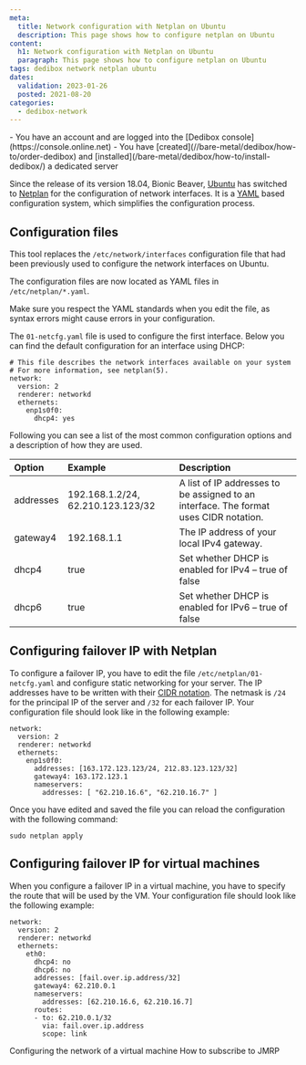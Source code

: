 ```yaml
---
meta:
  title: Network configuration with Netplan on Ubuntu
  description: This page shows how to configure netplan on Ubuntu 
content:
  h1: Network configuration with Netplan on Ubuntu
  paragraph: This page shows how to configure netplan on Ubuntu 
tags: dedibox network netplan ubuntu 
dates:
  validation: 2023-01-26
  posted: 2021-08-20
categories:
  - dedibox-network
---
```


<Message type="requirement">
  - You have an account and are logged into the [Dedibox console](https://console.online.net)
  - You have [created](//bare-metal/dedibox/how-to/order-dedibox) and [installed](/bare-metal/dedibox/how-to/install-dedibox/) a dedicated server
</Message>


Since the release of its version 18.04, Bionic Beaver, [Ubuntu](http://www.ubuntu.org) has switched to [Netplan](http://netplan.io) for the configuration of network interfaces. It is a [YAML](https://yaml.org/spec/1.2/spec.html) based configuration system, which simplifies the configuration process.

## Configuration files

This tool replaces the `/etc/network/interfaces` configuration file that had been previously used to configure the network interfaces on Ubuntu. 

The configuration files are now located as YAML files in `/etc/netplan/*.yaml`. 


<Message type="important">
  Make sure you respect the YAML standards when you edit the file, as syntax errors might cause errors in your configuration. 
</Message>


The `01-netcfg.yaml` file is used to configure the first interface. Below you can find the default configuration for an interface using DHCP:

```
# This file describes the network interfaces available on your system
# For more information, see netplan(5).
network:
  version: 2
  renderer: networkd
  ethernets:
    enp1s0f0:
      dhcp4: yes
``` 


Following you can see a list of the most common configuration options and a description of how they are used.

|  Option  | Example | Description |
| :--------  | :-------- | :---------- |
| addresses| 192.168.1.2/24, 62.210.123.123/32 | A list of IP addresses to be assigned to an interface. The format uses CIDR notation.        |
| gateway4    | 192.168.1.1     | The IP address of your local IPv4 gateway.        |
| dhcp4    | true     | Set whether DHCP is enabled for IPv4 – true of false        |
| dhcp6    | true     | Set whether DHCP is enabled for IPv6 – true of false        |


## Configuring failover IP with Netplan 

To configure a failover IP, you have to edit the file `/etc/netplan/01-netcfg.yaml` and configure static networking for your server. The IP addresses have to be written with their [CIDR notation](https://en.wikipedia.org/wiki/Classless_Inter-Domain_Routing#CIDR_notation). The netmask is `/24` for the principal IP of the server and `/32` for each failover IP. Your configuration file should look like in the following example: 

```
network:
  version: 2
  renderer: networkd
  ethernets:
    enp1s0f0:
      addresses: [163.172.123.123/24, 212.83.123.123/32]
      gateway4: 163.172.123.1
      nameservers:
        addresses: [ "62.210.16.6", "62.210.16.7" ]
``` 

Once you have edited and saved the file you can reload the configuration with the following command: 

```
sudo netplan apply
```

## Configuring failover IP for virtual machines

When you configure a failover IP in a virtual machine, you have to specify the route that will be used by the VM. Your configuration file should look like the following example: 

```
network:
  version: 2
  renderer: networkd
  ethernets:
    eth0:
      dhcp4: no
      dhcp6: no
      addresses: [fail.over.ip.address/32]
      gateway4: 62.210.0.1
      nameservers:
        addresses: [62.210.16.6, 62.210.16.7]
      routes:
      - to: 62.210.0.1/32
        via: fail.over.ip.address
        scope: link
```


<Navigation title="See Also">
  <PreviousButton to="/bare-metal/network/reference-content/">Configuring the network of a virtual machine</PreviousButton>
  <NextButton to="/bare-metal/network/reference-content/subscribe-to-jmrp/">How to subscribe to JMRP</NextButton>
</Navigation>
